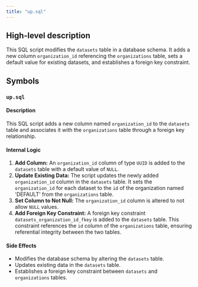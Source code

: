 ```yaml
---
title: "up.sql"
---
```


## High-level description
This SQL script modifies the `datasets` table in a database schema. It adds a new column `organization_id` referencing the `organizations` table, sets a default value for existing datasets, and establishes a foreign key constraint.

## Symbols
### `up.sql`
#### Description
This SQL script adds a new column named `organization_id` to the `datasets` table and associates it with the `organizations` table through a foreign key relationship. 

#### Internal Logic
1. **Add Column:** An `organization_id` column of type `UUID` is added to the `datasets` table with a default value of `NULL`.
2. **Update Existing Data:**  The script updates the newly added `organization_id` column in the `datasets` table. It sets the `organization_id` for each dataset to the `id` of the organization named 'DEFAULT' from the `organizations` table.
3. **Set Column to Not Null:** The `organization_id` column is altered to not allow `NULL` values.
4. **Add Foreign Key Constraint:** A foreign key constraint `datasets_organization_id_fkey` is added to the `datasets` table. This constraint references the `id` column of the `organizations` table, ensuring referential integrity between the two tables.

#### Side Effects
- Modifies the database schema by altering the `datasets` table.
- Updates existing data in the `datasets` table.
- Establishes a foreign key constraint between `datasets` and `organizations` tables. 
